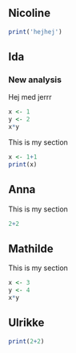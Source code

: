 ## Nicoline

```r
print('hejhej')
```

## Ida

### New analysis

Hej med jerrr

```r
x <- 1
y <- 2
x*y
```

This is my section

```r
x <- 1+1
print(x)
```

## Anna

This is my section

```r
2+2
```

## Mathilde

This is my section

```r
x <- 3
y <- 4
x*y
```

## Ulrikke

```r
print(2+2)
```
